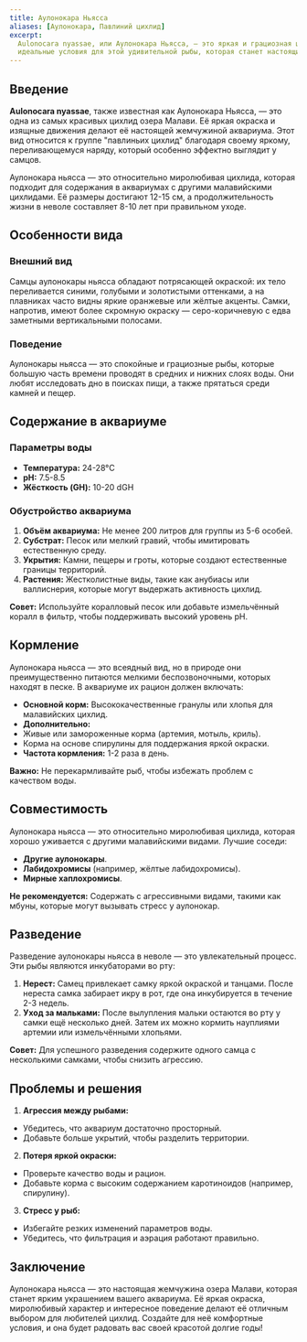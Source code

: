 ```yaml
---
title: Аулонокара Ньясса
aliases: [Аулонокара, Павлиний цихлид]
excerpt:
  Aulonocara nyassae, или Аулонокара Ньясса, — это яркая и грациозная цихлида из озера Малави. Узнайте, как создать
  идеальные условия для этой удивительной рыбы, которая станет настоящим украшением вашего аквариума.
---
```


## Введение

**Aulonocara nyassae**, также известная как Аулонокара Ньясса, — это одна из самых красивых цихлид озера Малави. Её
яркая окраска и изящные движения делают её настоящей жемчужиной аквариума. Этот вид относится к группе "павлиньих
цихлид" благодаря своему яркому, переливающемуся наряду, который особенно эффектно выглядит у самцов.

Аулонокара ньясса — это относительно миролюбивая цихлида, которая подходит для содержания в аквариумах с другими
малавийскими цихлидами. Её размеры достигают 12-15 см, а продолжительность жизни в неволе составляет 8-10 лет при
правильном уходе.

## Особенности вида

### Внешний вид

Самцы аулонокары ньясса обладают потрясающей окраской: их тело переливается синими, голубыми и золотистыми оттенками, а
на плавниках часто видны яркие оранжевые или жёлтые акценты. Самки, напротив, имеют более скромную окраску —
серо-коричневую с едва заметными вертикальными полосами.

### Поведение

Аулонокары ньясса — это спокойные и грациозные рыбы, которые большую часть времени проводят в средних и нижних слоях
воды. Они любят исследовать дно в поисках пищи, а также прятаться среди камней и пещер.

## Содержание в аквариуме

### Параметры воды

- **Температура:** 24-28°C
- **pH:** 7.5-8.5
- **Жёсткость (GH):** 10-20 dGH

### Обустройство аквариума

1. **Объём аквариума:** Не менее 200 литров для группы из 5-6 особей.
2. **Субстрат:** Песок или мелкий гравий, чтобы имитировать естественную среду.
3. **Укрытия:** Камни, пещеры и гроты, которые создают естественные границы территорий.
4. **Растения:** Жестколистные виды, такие как анубиасы или валлиснерия, которые могут выдержать активность цихлид.

**Совет:** Используйте коралловый песок или добавьте измельчённый коралл в фильтр, чтобы поддерживать высокий уровень
pH.

## Кормление

Аулонокара ньясса — это всеядный вид, но в природе они преимущественно питаются мелкими беспозвоночными, которых находят
в песке. В аквариуме их рацион должен включать:

- **Основной корм:** Высококачественные гранулы или хлопья для малавийских цихлид.
- **Дополнительно:**
- Живые или замороженные корма (артемия, мотыль, криль).
- Корма на основе спирулины для поддержания яркой окраски.
- **Частота кормления:** 1-2 раза в день.

**Важно:** Не перекармливайте рыб, чтобы избежать проблем с качеством воды.

## Совместимость

Аулонокара ньясса — это относительно миролюбивая цихлида, которая хорошо уживается с другими малавийскими видами. Лучшие
соседи:

- **Другие аулонокары**.
- **Лабидохромисы** (например, жёлтые лабидохромисы).
- **Мирные хаплохромисы**.

**Не рекомендуется:** Содержать с агрессивными видами, такими как мбуны, которые могут вызывать стресс у аулонокар.

## Разведение

Разведение аулонокары ньясса в неволе — это увлекательный процесс. Эти рыбы являются инкубаторами во рту:

1. **Нерест:** Самец привлекает самку яркой окраской и танцами. После нереста самка забирает икру в рот, где она
   инкубируется в течение 2-3 недель.
2. **Уход за мальками:** После вылупления мальки остаются во рту у самки ещё несколько дней. Затем их можно кормить
   науплиями артемии или измельчёнными хлопьями.

**Совет:** Для успешного разведения содержите одного самца с несколькими самками, чтобы снизить агрессию.

## Проблемы и решения

1. **Агрессия между рыбами:**

- Убедитесь, что аквариум достаточно просторный.
- Добавьте больше укрытий, чтобы разделить территории.

2. **Потеря яркой окраски:**

- Проверьте качество воды и рацион.
- Добавьте корма с высоким содержанием каротиноидов (например, спирулину).

3. **Стресс у рыб:**

- Избегайте резких изменений параметров воды.
- Убедитесь, что фильтрация и аэрация работают правильно.

## Заключение

Аулонокара ньясса — это настоящая жемчужина озера Малави, которая станет ярким украшением вашего аквариума. Её яркая
окраска, миролюбивый характер и интересное поведение делают её отличным выбором для любителей цихлид. Создайте для неё
комфортные условия, и она будет радовать вас своей красотой долгие годы!
